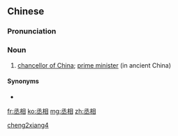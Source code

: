 ==Chinese==
{{zh-forms}}

===Pronunciation===
{{zh-pron
|m=chéngxiàng
|c=sing4 soeng3
|cat=n
}}

===Noun===
{{zh-noun}}

# {{lb|zh|archaic}} [[w:chancellor of China|chancellor of China]]; [[prime minister]] (in ancient China)

====Synonyms====
* {{l|cmn|宰相|tr=zǎixiàng}}

[[Category:Mandarin archaic terms|cheng2xiang4]]

[[fr:丞相]]
[[ko:丞相]]
[[mg:丞相]]
[[zh:丞相]]